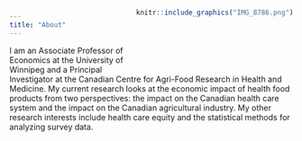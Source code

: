 ```yaml
---
title: "About"
---
```


<div style= "float:right;position: relative; top: -80px;">
```r
knitr::include_graphics("IMG_8786.png")
```
</div>
I am an Associate Professor of Economics at the University of Winnipeg and a Principal Investigator at the Canadian Centre for Agri-Food Research in Health and Medicine. My current research looks at the economic impact of health food products from two perspectives: the impact on the Canadian health care system and the impact on the Canadian agricultural industry. My other research interests include health care equity and the statistical methods for analyzing survey data.
